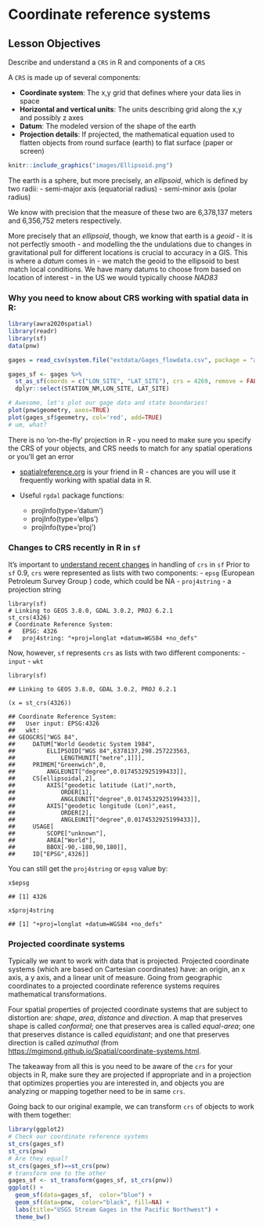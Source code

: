 # Coordinate reference systems

## Lesson Objectives
Describe and understand a `CRS` in R and components of a `CRS`

A `CRS` is made up of several components:

- **Coordinate system**: The x,y grid that defines where your data lies in space
- **Horizontal and vertical units**: The units describing grid along the x,y and possibly z axes
- **Datum**: The modeled version of the shape of the earth
- **Projection details**: If projected, the mathematical equation used to flatten objects from round surface (earth) to flat surface (paper or screen)

```r
knitr::include_graphics("images/Ellipsoid.png")
```

The earth is a sphere, but more precisely, an *ellipsoid*, which is defined by two radii: 
- semi-major axis (equatorial radius)
- semi-minor axis (polar radius)

We know with precision that the measure of these two are 6,378,137 meters and 6,356,752 meters respectively.

More precisely that an *ellipsoid*, though, we know that earth is a *geoid* - it is not perfectly smooth - and modelling the the undulations due to changes in gravitational pull for different locations is crucial to accuracy in a GIS. This is where a *datum* comes in - we match the geoid to the ellipsoid to best match local conditions.  We have many datums to choose from based on location of interest - in the US we would typically choose *NAD83*

### Why you need to know about CRS working with spatial data in R:
```r
library(awra2020spatial)
library(readr)
library(sf)
data(pnw)

gages = read_csv(system.file("extdata/Gages_flowdata.csv", package = "awra2020spatial"))

gages_sf <- gages %>%
  st_as_sf(coords = c("LON_SITE", "LAT_SITE"), crs = 4269, remove = FALSE) %>%
  dplyr::select(STATION_NM,LON_SITE, LAT_SITE)

# Awesome, let's plot our gage data and state boundaries!
plot(pnw$geometry, axes=TRUE)
plot(gages_sf$geometry, col='red', add=TRUE)
# um, what?
```
There is no 'on-the-fly' projection in R - you need to make sure you specify the CRS of your objects, and CRS needs to match for any spatial operations or you'll get an error

- [spatialreference.org](https://spatialreference.org/) is your friend in R - chances are you will use it frequently working with spatial data in R.

- Useful `rgdal` package functions:
  + projInfo(type='datum')
  + projInfo(type='ellps')
  + projInfo(type='proj')

### Changes to CRS recently in R in `sf`

It's important to [understand recent changes](https://www.r-spatial.org/r/2020/03/17/wkt.html#crs-objects-in-sf) in handling of `crs` in `sf`
Prior to `sf` 0.9, `crs` were represented as lists with two components:
- `epsg` (European Petroleum Survey Group ) code, which could be NA
- `proj4string` - a projection string

```
library(sf) 
# Linking to GEOS 3.8.0, GDAL 3.0.2, PROJ 6.2.1
st_crs(4326)
# Coordinate Reference System:
#   EPSG: 4326
#   proj4string: "+proj=longlat +datum=WGS84 +no_defs"
```
Now, however, `sf` represents `crs` as lists with two different components:
- `input`
- `wkt`

```
library(sf)

## Linking to GEOS 3.8.0, GDAL 3.0.2, PROJ 6.2.1

(x = st_crs(4326))

## Coordinate Reference System:
##   User input: EPSG:4326 
##   wkt:
## GEOGCRS["WGS 84",
##     DATUM["World Geodetic System 1984",
##         ELLIPSOID["WGS 84",6378137,298.257223563,
##             LENGTHUNIT["metre",1]]],
##     PRIMEM["Greenwich",0,
##         ANGLEUNIT["degree",0.0174532925199433]],
##     CS[ellipsoidal,2],
##         AXIS["geodetic latitude (Lat)",north,
##             ORDER[1],
##             ANGLEUNIT["degree",0.0174532925199433]],
##         AXIS["geodetic longitude (Lon)",east,
##             ORDER[2],
##             ANGLEUNIT["degree",0.0174532925199433]],
##     USAGE[
##         SCOPE["unknown"],
##         AREA["World"],
##         BBOX[-90,-180,90,180]],
##     ID["EPSG",4326]]
```

You can still get the `proj4string` or `epsg` value by:

```
x$epsg

## [1] 4326

x$proj4string

## [1] "+proj=longlat +datum=WGS84 +no_defs"
```

### Projected coordinate systems
Typically we want to work with data that is projected. Projected coordinate systems (which are based on Cartesian coordinates) have: an origin, an x axis, a y axis, and a linear unit of measure. Going from geographic coordinates to a projected coordinate reference systems requires mathematical transformations. 

Four spatial properties of projected coordinate systems that are subject to distortion are: *shape*, *area*, *distance* and *direction*. A map that preserves shape is called *conformal*; one that preserves area is called *equal-area*; one that preserves distance is called *equidistant*; and one that preserves direction is called *azimuthal* (from [https://mgimond.github.io/Spatial/coordinate-systems.html](https://mgimond.github.io/Spatial/coordinate-systems.html).


The takeaway from all this is you need to be aware of the `crs` for your objects in R, make sure they are projected if appropriate and in a projection that optimizes properties you are interested in, and objects you are analyzing or mapping together need to be in same `crs`.  

Going back to our original example, we can transform `crs` of objects to work with them together:

```r
library(ggplot2)
# Check our coordinate reference systems
st_crs(gages_sf)
st_crs(pnw)
# Are they equal?
st_crs(gages_sf)==st_crs(pnw)
# transform one to the other
gages_sf <- st_transform(gages_sf, st_crs(pnw))
ggplot() + 
  geom_sf(data=gages_sf,  color="blue") +
  geom_sf(data=pnw,  color="black", fill=NA) +
  labs(title="USGS Stream Gages in the Pacific Northwest") +
  theme_bw() 
```